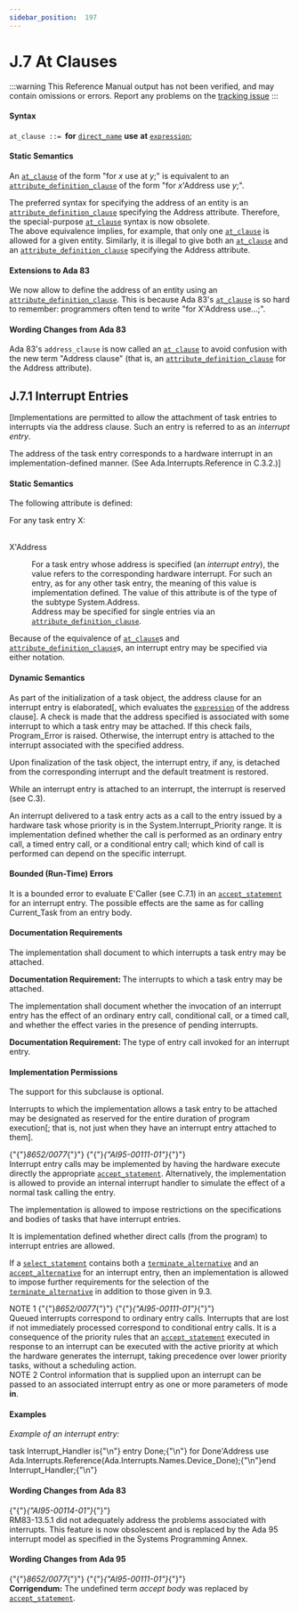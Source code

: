 ---
sidebar_position:  197
---

# J.7 At Clauses

:::warning
This Reference Manual output has not been verified,
and may contain omissions or errors.
Report any problems on the [tracking issue](https://github.com/ada-lang-io/ada-lang-io/issues/20)
:::



#### Syntax

<p><code>at_clause</code><a id="S0368"></a><code> ::= </code><strong>for</strong> <code><a href="../AA-4/AA-4.1#S0092">direct_name</a></code> <strong>use</strong> <strong>at</strong> <code><a href="../AA-4/AA-4.4#S0132">expression</a></code>;<br /></p>


#### Static Semantics

<p>An <code><a href="../AA-J/AA-J.7#S0368">at_clause</a></code> of the form "for <em>x</em> use at <em>y</em>;" is equivalent to an <code><a href="../AA-13/AA-13.3#S0349">attribute_definition_clause</a></code> of the form "for <em>x</em>'Address use <em>y</em>;". <br /></p>

<Admonition type="aarm" aarm="reason" title="Reason: ">
<strong></strong>The preferred syntax for specifying the address of an entity is an <code><a href="../AA-13/AA-13.3#S0349">attribute_definition_clause</a></code> specifying the Address attribute. Therefore, the special-purpose <code><a href="../AA-J/AA-J.7#S0368">at_clause</a></code> syntax is now obsolete.<br /></Admonition>

<Admonition type="aarm" aarm="note" title="Note: ">
The above equivalence implies, for example, that only one <code><a href="../AA-J/AA-J.7#S0368">at_clause</a></code> is allowed for a given entity. Similarly, it is illegal to give both an <code><a href="../AA-J/AA-J.7#S0368">at_clause</a></code> and an <code><a href="../AA-13/AA-13.3#S0349">attribute_definition_clause</a></code> specifying the Address attribute. <br /></Admonition>


#### Extensions to Ada 83

<Admonition type="aarm" aarm="note" title="Note: ">
We now allow to define the address of an entity using an <code><a href="../AA-13/AA-13.3#S0349">attribute_definition_clause</a></code>. This is because Ada 83's <code><a href="../AA-J/AA-J.7#S0368">at_clause</a></code> is so hard to remember: programmers often tend to write "for X'Address use...;". <br /></Admonition>


#### Wording Changes from Ada 83

<Admonition type="aarm" aarm="note" title="Note: ">
Ada 83's <code>address_clause</code> is now called an <code><a href="../AA-J/AA-J.7#S0368">at_clause</a></code> to avoid confusion with the new term "Address clause" (that is, an <code><a href="../AA-13/AA-13.3#S0349">attribute_definition_clause</a></code> for the Address attribute). <br /></Admonition>


## J.7.1  Interrupt Entries

<p>[Implementations are permitted to allow the attachment of task entries to interrupts via the address clause. Such an entry is referred to as an <em>interrupt entry</em>.<br /></p>

<p>The address of the task entry corresponds to a hardware interrupt in an implementation-defined manner. (See Ada.Interrupts.Reference in C.3.2.)] <br /></p>


#### Static Semantics

<p>The following attribute is defined:<br /></p>

<p>For any task entry X: <br /></p>

<dt><br/>X'Address </dt>
<dl>
<dd>For a task entry whose address is specified (an <em>interrupt entry</em>), the value refers to the corresponding hardware interrupt. For such an entry, as for any other task entry, the meaning of this value is implementation defined. The value of this attribute is of the type of the subtype System.Address.<br /></dd>
<dd>Address may be specified for single entries via an <code><a href="../AA-13/AA-13.3#S0349">attribute_definition_clause</a></code>. <br /></dd>
</dl>
<Admonition type="aarm" aarm="reason" title="Reason: ">
<strong></strong>Because of the equivalence of <code><a href="../AA-J/AA-J.7#S0368">at_clause</a></code>s and <code><a href="../AA-13/AA-13.3#S0349">attribute_definition_clause</a></code>s, an interrupt entry may be specified via either notation. <br /></Admonition>


#### Dynamic Semantics

<p>As part of the initialization of a task object, the address clause for an interrupt entry is elaborated[, which evaluates the <code><a href="../AA-4/AA-4.4#S0132">expression</a></code> of the address clause]. A check is made that the address specified is associated with some interrupt to which a task entry may be attached. If this check fails, Program_Error is raised. Otherwise, the interrupt entry is attached to the interrupt associated with the specified address.<br /></p>

<p>Upon finalization of the task object, the interrupt entry, if any, is detached from the corresponding interrupt and the default treatment is restored.<br /></p>

<p>While an interrupt entry is attached to an interrupt, the interrupt is reserved (see C.3).<br /></p>

<p>An interrupt delivered to a task entry acts as a call to the entry issued by a hardware task whose priority is in the System.Interrupt_Priority range. It is implementation defined whether the call is performed as an ordinary entry call, a timed entry call, or a conditional entry call; which kind of call is performed can depend on the specific interrupt.<br /></p>


#### Bounded (Run-Time) Errors

<p>It is a bounded error to evaluate E'Caller (see C.7.1) in an <code><a href="../AA-9/AA-9.5#S0258">accept_statement</a></code> for an interrupt entry. The possible effects are the same as for calling Current_Task from an entry body. <br /></p>


#### Documentation Requirements

<p>The implementation shall document to which interrupts a task entry may be attached. <br /></p>

<Admonition type="aarm" aarm="note" title="Note: ">
<strong>Documentation Requirement: </strong>The interrupts to which a task entry may be attached.<br /></Admonition>

<p>The implementation shall document whether the invocation of an interrupt entry has the effect of an ordinary entry call, conditional call, or a timed call, and whether the effect varies in the presence of pending interrupts. <br /></p>

<Admonition type="aarm" aarm="note" title="Note: ">
<strong>Documentation Requirement: </strong>The type of entry call invoked for an interrupt entry.<br /></Admonition>


#### Implementation Permissions

<p>The support for this subclause is optional.<br /></p>

<p>Interrupts to which the implementation allows a task entry to be attached may be designated as reserved for the entire duration of program execution[; that is, not just when they have an interrupt entry attached to them].<br /></p>

<p>{"{"}<em>8652/0077</em>{"}"} {"{"}<em>{"AI95-00111-01"}</em>{"}"} <br />Interrupt entry calls may be implemented by having the hardware execute directly the appropriate <code><a href="../AA-9/AA-9.5#S0258">accept_statement</a></code>. Alternatively, the implementation is allowed to provide an internal interrupt handler to simulate the effect of a normal task calling the entry.<br /></p>

<p>The implementation is allowed to impose restrictions on the specifications and bodies of tasks that have interrupt entries.<br /></p>

<p>It is implementation defined whether direct calls (from the program) to interrupt entries are allowed.<br /></p>

<p>If a <code><a href="../AA-9/AA-9.7#S0269">select_statement</a></code> contains both a <code><a href="../AA-9/AA-9.7#S0275">terminate_alternative</a></code> and an <code><a href="../AA-9/AA-9.7#S0273">accept_alternative</a></code> for an interrupt entry, then an implementation is allowed to impose further requirements for the selection of the <code><a href="../AA-9/AA-9.7#S0275">terminate_alternative</a></code> in addition to those given in 9.3. <br /></p>

<Admonition type="aarm" aarm="note" title="Note: ">
NOTE 1   {"{"}<em>8652/0077</em>{"}"} {"{"}<em>{"AI95-00111-01"}</em>{"}"} <br />Queued interrupts correspond to ordinary entry calls. Interrupts that are lost if not immediately processed correspond to conditional entry calls. It is a consequence of the priority rules that an <code><a href="../AA-9/AA-9.5#S0258">accept_statement</a></code> executed in response to an interrupt can be executed with the active priority at which the hardware generates the interrupt, taking precedence over lower priority tasks, without a scheduling action.<br /></Admonition>

<Admonition type="aarm" aarm="note" title="Note: ">
NOTE 2   Control information that is supplied upon an interrupt can be passed to an associated interrupt entry as one or more parameters of mode <strong>in</strong>. <br /></Admonition>


#### Examples

<p><em>Example of an interrupt entry:</em> <br /></p>

<CodeBlock>
task Interrupt_Handler is{"\n"}  entry Done;{"\n"}  for Done'Address use Ada.Interrupts.Reference(Ada.Interrupts.Names.Device_Done);{"\n"}end Interrupt_Handler;{"\n"}

</CodeBlock>

#### Wording Changes from Ada 83

<Admonition type="aarm" aarm="note" title="Note: ">
{"{"}<em>{"AI95-00114-01"}</em>{"}"} <br />RM83-13.5.1 did not adequately address the problems associated with interrupts. This feature is now obsolescent and is replaced by the Ada 95 interrupt model as specified in the Systems Programming Annex. <br /></Admonition>


#### Wording Changes from Ada 95

<Admonition type="aarm" aarm="note" title="Note: ">
{"{"}<em>8652/0077</em>{"}"} {"{"}<em>{"AI95-00111-01"}</em>{"}"} <strong><br />Corrigendum:</strong> The undefined term <em>accept body</em> was replaced by <code><a href="../AA-9/AA-9.5#S0258">accept_statement</a></code>. <br /></Admonition>


